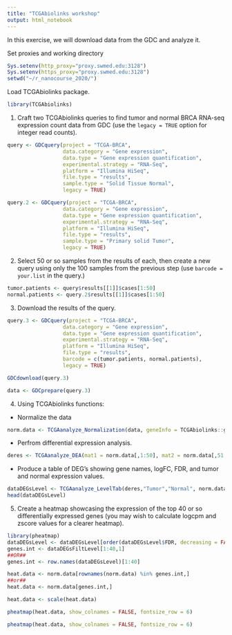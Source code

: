 ```yaml
---
title: "TCGAbiolinks workshop"
output: html_notebook
---
```


In this exercise, we will download data from the GDC and analyze it.

Set proxies and working directory
```r
Sys.setenv(http_proxy="proxy.swmed.edu:3128")
Sys.setenv(https_proxy="proxy.swmed.edu:3128")
setwd("~/r_nanocourse_2020/")
```

Load TCGAbiolinks package.

```r
library(TCGAbiolinks)
```

1. Craft two TCGAbiolinks queries to find tumor and normal BRCA RNA-seq expression count data from GDC (use the `legacy = TRUE` option for integer read counts). 

```r
query <- GDCquery(project = "TCGA-BRCA", 
                  data.category = "Gene expression",
                  data.type = "Gene expression quantification",
                  experimental.strategy = "RNA-Seq",
                  platform = "Illumina HiSeq",
                  file.type = "results",
                  sample.type = "Solid Tissue Normal",
                  legacy = TRUE)

query.2 <- GDCquery(project = "TCGA-BRCA", 
                  data.category = "Gene expression",
                  data.type = "Gene expression quantification",
                  experimental.strategy = "RNA-Seq",
                  platform = "Illumina HiSeq",
                  file.type = "results",
                  sample.type = "Primary solid Tumor",
                  legacy = TRUE)


```


2. Select 50 or so samples from the results of each, then create a new query using only the 100 samples from the previous step (use `barcode = your.list` in the query.)

```r
tumor.patients <- query$results[[1]]$cases[1:50]
normal.patients <- query.2$results[[1]]$cases[1:50]

```



3. Download the results of the query.
```r
query.3 <- GDCquery(project = "TCGA-BRCA", 
                  data.category = "Gene expression",
                  data.type = "Gene expression quantification",
                  experimental.strategy = "RNA-Seq",
                  platform = "Illumina HiSeq",
                  file.type = "results",
                  barcode = c(tumor.patients, normal.patients),
                  legacy = TRUE)

GDCdownload(query.3)

data <- GDCprepare(query.3)


```


4. Using TCGAbiolinks functions:
+ Normalize the data
```r
norm.data <- TCGAanalyze_Normalization(data, geneInfo = TCGAbiolinks::geneInfo)
```


+ Perfrom differential expression analysis.
```r
deres <- TCGAanalyze_DEA(mat1 = norm.data[,1:50], mat2 = norm.data[,51:100],Cond1type = "tumor", Cond2type = "normal")
```


+ Produce a table of DEG's showing gene names, logFC, FDR, and tumor and normal expression values. 
```r
dataDEGsLevel <- TCGAanalyze_LevelTab(deres,"Tumor","Normal", norm.data[,normal.samples], norm.data[, tumor.samples])
head(dataDEGsLevel)
```

5. Create a heatmap showcasing the expression of the top 40 or so differentially expressed genes (you may wish to calculate logcpm and zscore values for a clearer heatmap).

```r
library(pheatmap)
dataDEGsLevel <- dataDEGsLevel[order(dataDEGsLevel$FDR, decreasing = FALSE),]
genes.int <- dataDEGsFiltLevel[1:40,1] 
##OR##
genes.int <- row.names(dataDEGsLevel)[1:40]

heat.data <- norm.data[rownames(norm.data) %in% genes.int,]
##or##
heat.data <- norm.data[genes.int,]

heat.data <- scale(heat.data)

pheatmap(heat.data, show_colnames = FALSE, fontsize_row = 6)

```
```r
pheatmap(heat.data, show_colnames = FALSE, fontsize_row = 6)
```


